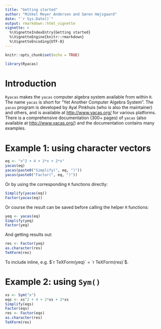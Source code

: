 ```yaml
---
title: "Getting started"
author: "Mikkel Meyer Andersen and Søren Højsgaard"
date: "`r Sys.Date()`"
output: rmarkdown::html_vignette
vignette: >
  %\VignetteIndexEntry{Getting started}
  %\VignetteEngine{knitr::rmarkdown}
  %\VignetteEncoding{UTF-8}
---
```


```r
knitr::opts_chunk$set(echo = TRUE)
```

```r
library(Ryacas)
```


# Introduction

`Ryacas` makes the `yacas` computer algebra system available from
within `R`. The name `yacas` is short for "Yet Another Computer Algebra
System". The `yacas` program 
is developed by Ayal Pinkhuis (who is also the maintainer)
and others, and is available at <http://www.yacas.org/> for various
platforms. There is a comprehensive documentation (300+ pages) of
`yacas` (also available at
<http://www.yacas.org/>) and the
documentation contains many examples.

# Example 1: using character vectors

```r
eq <- "x^2 + 4 + 2*x + 2*x"
yacas(eq)
yacas(paste0("Simplify(", eq, ")"))
yacas(paste0("Factor(", eq, ")"))
```

Or by using the corresponding `R` functions directly:
```r
Simplify(yacas(eq))
Factor(yacas(eq))
```

Or course the result can be saved before calling the helper `R` functions:

```r
yeq <- yacas(eq)
Simplify(yeq)
Factor(yeq)
```

And getting results out:

```r
res <- Factor(yeq)
as.character(res)
TeXForm(res)
```

To include inline, e.g. $`r TeXForm(yeq)` = `r TeXForm(res)`$.


# Example 2: using `Sym()` 

```r
xs <- Sym("x")
eqs <- xs^2 + 4 + 2*xs + 2*xs
Simplify(eqs)
Factor(eqs)
res <- Factor(eqs)
as.character(res)
TeXForm(res)
```


